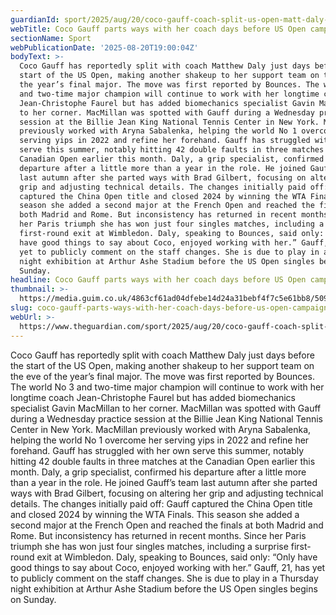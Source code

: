 ```yaml
---
guardianId: sport/2025/aug/20/coco-gauff-coach-split-us-open-matt-daly-gavin-macmillan
webTitle: Coco Gauff parts ways with her coach days before US Open campaign
sectionName: Sport
webPublicationDate: '2025-08-20T19:00:04Z'
bodyText: >-
  Coco Gauff has reportedly split with coach Matthew Daly just days before the
  start of the US Open, making another shakeup to her support team on the eve of
  the year’s final major. The move was first reported by Bounces. The world No 3
  and two-time major champion will continue to work with her longtime coach
  Jean-Christophe Faurel but has added biomechanics specialist Gavin MacMillan
  to her corner. MacMillan was spotted with Gauff during a Wednesday practice
  session at the Billie Jean King National Tennis Center in New York. MacMillan
  previously worked with Aryna Sabalenka, helping the world No 1 overcome her
  serving yips in 2022 and refine her forehand. Gauff has struggled with her own
  serve this summer, notably hitting 42 double faults in three matches at the
  Canadian Open earlier this month. Daly, a grip specialist, confirmed his
  departure after a little more than a year in the role. He joined Gauff’s team
  last autumn after she parted ways with Brad Gilbert, focusing on altering her
  grip and adjusting technical details. The changes initially paid off: Gauff
  captured the China Open title and closed 2024 by winning the WTA Finals. This
  season she added a second major at the French Open and reached the finals at
  both Madrid and Rome. But inconsistency has returned in recent months. Since
  her Paris triumph she has won just four singles matches, including a surprise
  first-round exit at Wimbledon. Daly, speaking to Bounces, said only: “Only
  have good things to say about Coco, enjoyed working with her.” Gauff, 21, has
  yet to publicly comment on the staff changes. She is due to play in a Thursday
  night exhibition at Arthur Ashe Stadium before the US Open singles begins on
  Sunday.
headline: Coco Gauff parts ways with her coach days before US Open campaign
thumbnail: >-
  https://media.guim.co.uk/4863cf61ad04dfebe14d24a31bebf4f7c5e61bb8/509_0_4440_3553/500.jpg
slug: coco-gauff-parts-ways-with-her-coach-days-before-us-open-campaign
webUrl: >-
  https://www.theguardian.com/sport/2025/aug/20/coco-gauff-coach-split-us-open-matt-daly-gavin-macmillan
---
```

Coco Gauff has reportedly split with coach Matthew Daly just days before the start of the US Open, making another shakeup to her support team on the eve of the year’s final major. The move was first reported by Bounces. The world No 3 and two-time major champion will continue to work with her longtime coach Jean-Christophe Faurel but has added biomechanics specialist Gavin MacMillan to her corner. MacMillan was spotted with Gauff during a Wednesday practice session at the Billie Jean King National Tennis Center in New York. MacMillan previously worked with Aryna Sabalenka, helping the world No 1 overcome her serving yips in 2022 and refine her forehand. Gauff has struggled with her own serve this summer, notably hitting 42 double faults in three matches at the Canadian Open earlier this month. Daly, a grip specialist, confirmed his departure after a little more than a year in the role. He joined Gauff’s team last autumn after she parted ways with Brad Gilbert, focusing on altering her grip and adjusting technical details. The changes initially paid off: Gauff captured the China Open title and closed 2024 by winning the WTA Finals. This season she added a second major at the French Open and reached the finals at both Madrid and Rome. But inconsistency has returned in recent months. Since her Paris triumph she has won just four singles matches, including a surprise first-round exit at Wimbledon. Daly, speaking to Bounces, said only: “Only have good things to say about Coco, enjoyed working with her.” Gauff, 21, has yet to publicly comment on the staff changes. She is due to play in a Thursday night exhibition at Arthur Ashe Stadium before the US Open singles begins on Sunday.
